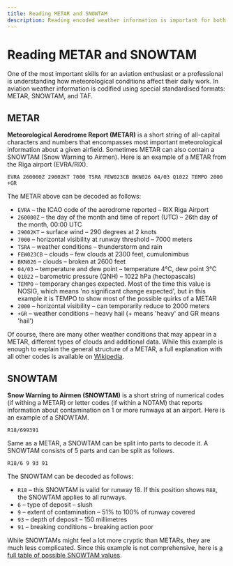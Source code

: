 ```yaml
---
title: Reading METAR and SNOWTAM
description: Reading encoded weather information is important for both pilots and controllers!
---
```


# Reading METAR and SNOWTAM

One of the most important skills for an aviation enthusiast or a professional is understanding how meteorological conditions affect their daily work. In aviation weather information is codified using special standardised formats: METAR, SNOWTAM, and TAF.

## METAR

**Meteorological Aerodrome Report (METAR)** is a short string of all-capital characters and numbers that encompasses most important meteorological information about a given airfield. Sometimes METAR can also contain a SNOWTAM (Snow Warning to Airmen). Here is an example of a METAR from the Rīga airport (EVRA/RIX).

```. filename="METAR"
EVRA 260000Z 29002KT 7000 TSRA FEW023CB BKN026 04/03 Q1022 TEMPO 2000 +GR
```

The METAR above can be decoded as follows:

- `EVRA` – the ICAO code of the aerodrome reported – RIX Riga Airport
- `260000Z` – the day of the month and time of report (UTC) – 26th day of the month, 00:00 UTC
- `29002KT` – surface wind – 290 degrees at 2 knots
- `7000` – horizontal visibility at runway threshold – 7000 meters
- `TSRA` – weather conditions – thunderstorm and rain
- `FEW023CB` – clouds – few clouds at 2300 feet, cumulonimbus
- `BKN026` – clouds – broken at 2600 feet
- `04/03` – temperature and dew point – temperature 4°C, dew point 3°C
- `Q1022` – barometric pressure (QNH) – 1022 hPa (hectopascals)
- `TEMPO` – temporary changes expected. Most of the time this value is NOSIG, which means 'no significant change expected', but in this example it is TEMPO to show most of the possible quirks of a METAR
- `2000` – horizontal visibility – can temporarily reduce to 2000 meters
- `+GR` – weather conditions – heavy hail (+ means 'heavy' and GR means 'hail')

Of course, there are many other weather conditions that may appear in a METAR, different types of clouds and additional data. While this example is enough to explain the general structure of a METAR, a full explanation with all other codes is available on [Wikipedia](https://en.wikipedia.org/wiki/METAR).

## SNOWTAM

**Snow Warning to Airmen (SNOWTAM)** is a short string of numerical codes (if withing a METAR) or letter codes (if within a NOTAM) that reports information about contamination on 1 or more runways at an airport. Here is an example of a SNOWTAM.

```. filename="SNOWTAM"
R18/699391
```

Same as a METAR, a SNOWTAM can be split into parts to decode it. A SNOWTAM consists of 5 parts and can be split as follows.

```. filename="SNOWTAM split into parts" /R18/ /93/ /91/ /6/ /9/
R18/6 9 93 91
```

The SNOWTAM can be decoded as follows:

- `R18` – this SNOWTAM is valid for runway 18. If this position shows `R88`, the SNOWTAM applies to all runways.
- `6` – type of deposit – slush
- `9` – extent of contamination – 51% to 100% of runway covered
- `93` – depth of deposit – 150 millimetres
- `91` – breaking conditions – breaking action poor

While SNOWTAMs might feel a lot more cryptic than METARs, they are much less complicated. Since this example is not comprehensive, here is [a full table of possible SNOWTAM values](/assets/SNOWTAM.pdf).
